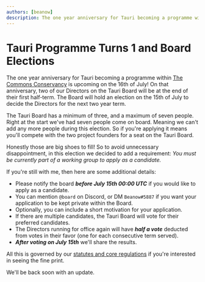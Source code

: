 ```yaml
---
authors: [beanow]
description: The one year anniversary for Tauri becoming a programme within The Commons Conservancy is upcoming on the 16th of July!
---
```


# Tauri Programme Turns 1 and Board Elections

The one year anniversary for Tauri becoming a programme within [The Commons Conservancy][tcc-home] is upcoming on the 16th of July! On that anniversary, two of our Directors on the Tauri Board will be at the end of their first half-term. The Board will hold an election on the 15th of July to decide the Directors for the next two year term.

The Tauri Board has a minimum of three, and a maximum of seven people. Right at the start we've had seven people come on board. Meaning we can't add any more people during this election. So if you're applying it means you'll compete with the two project founders for a seat on the Tauri Board.

Honestly those are big shoes to fill! So to avoid unnecessary disappointment, in this election we decided to add a requirement: _You must be currently part of a working group to apply as a candidate._

If you're still with me, then here are some additional details:

- Please notify the board _**before July 15th 00:00 UTC**_ if you would like to apply as a candidate.
- You can mention `@board` on Discord, or DM `Beanow#5887` if you want your application to be kept private within the Board.
- Optionally, you can include a short motivation for your application.
- If there are multiple candidates, the Tauri Board will vote for their preferred candidates.
- The Directors running for office again will have _**half a vote**_ deducted from votes in their favor (one for each consecutive term served).
- _**After voting on July 15th**_ we'll share the results.

All this is governed by our [statutes and core regulations][statutes-dracc] if you're interested in seeing the fine print.

We'll be back soon with an update.

[tcc-home]: https://commonsconservancy.org/ 'The Commons Conservancy'
[statutes-dracc]: https://dracc.commonsconservancy.org/0035/ 'Statutes of Tauri'
